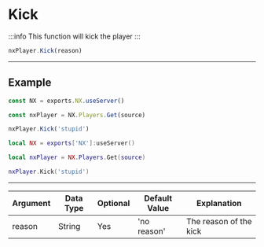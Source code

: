 
# Kick

:::info
This function will kick the player
:::

```typescript
nxPlayer.Kick(reason)
```

---

## Example

<Tabs>
<TabItem value="ts" label="TypeScript/JavaScript">

```typescript title="/rc/server/player/player.class.ts"
const NX = exports.NX.useServer()

const nxPlayer = NX.Players.Get(source)

nxPlayer.Kick('stupid')
```

</TabItem>
<TabItem value="lua" label="Lua">

```lua title="/rc/server/player/player.class.ts"
local NX = exports['NX']:useServer()

local nxPlayer = NX.Players.Get(source)

nxPlayer.Kick('stupid')
```

</TabItem>
</Tabs>

---

| Argument | Data Type | Optional | Default Value | Explanation            |
| -------- | --------- | -------- | ------------- | ---------------------- |
| reason   | String    | Yes      | 'no reason'   | The reason of the kick |
